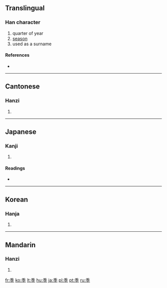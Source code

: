 ==Translingual==

===Han character===
{{Han char|rn=39|rad=子|as=05|sn=8|four=2040<sub>7</sub>|canj=竹木弓木 (HDND)}}

# quarter of year
# [[season]]
# used as a surname

====References====
* {{Han ref|kx=0279.030|dkj=06965|dj=0547.050|hdz=21013.050|uh=5B63|ud=23395|bh=A975|bd=43381}}

----

==Cantonese==

===Hanzi===
{{yue-hanzi|jyut=|y=gwai3}}

# {{defn|Cantonese}}

----

==Japanese==

===Kanji===
{{ja-kanji|grade=4|rs=子05}}

# {{defn|Japanese}}

====Readings====
* {{ja-readings|on=[[き]] (ki)|kun=[[すえ]] (sue), [[とき]] (toki)}}

----

==Korean==

===Hanja===
{{ko-hanja|hangeul=계|rv=gye|mr=kye}}

# {{defn|Korean}}

----

==Mandarin==

===Hanzi===
{{cmn-hanzi|pin=[[jì]] ([[ji4]])|wg=chi<sup>4</sup>}}

# {{defn|Mandarin}}

[[fr:季]]
[[ko:季]]
[[lt:季]]
[[hu:季]]
[[ja:季]]
[[pl:季]]
[[pt:季]]
[[ru:季]]